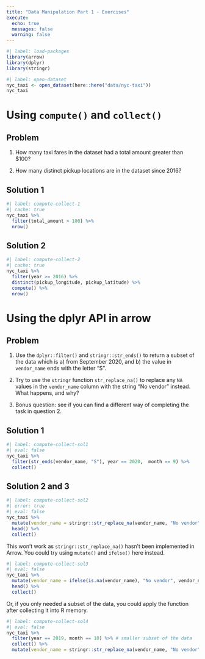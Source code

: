 ```yaml
---
title: "Data Manipulation Part 1 - Exercises"
execute:
  echo: true
  messages: false
  warning: false
---
```


```r
#| label: load-packages
library(arrow)
library(dplyr)
library(stringr)
```

```r
#| label: open-dataset
nyc_taxi <- open_dataset(here::here("data/nyc-taxi"))
nyc_taxi
```

::: {#exercise-compute-collect .callout-tip}
# Using `compute()` and `collect()`

::: panel-tabset
## Problem

1.  How many taxi fares in the dataset had a total amount greater than \$100?

2.  How many distinct pickup locations are in the dataset since 2016?

## Solution 1

```r
#| label: compute-collect-1
#| cache: true
nyc_taxi %>%
  filter(total_amount > 100) %>%
  nrow()
```

## Solution 2

```r
#| label: compute-collect-2
#| cache: true
nyc_taxi %>%
  filter(year >= 2016) %>%
  distinct(pickup_longitude, pickup_latitude) %>%
  compute() %>%
  nrow()
```
:::
:::

::: {#exercise-dplyr-api .callout-tip}
# Using the dplyr API in arrow

::: panel-tabset
## Problem

1.  Use the `dplyr::filter()` and `stringr::str_ends()` to return a subset of the data which is a) from September 2020, and b) the value in `vendor_name` ends with the letter "S".

2.  Try to use the `stringr` function `str_replace_na()` to replace any `NA` values in the `vendor_name` column with the string "No vendor" instead. What happens, and why?

3.  Bonus question: see if you can find a different way of completing the task in question 2.

## Solution 1

```r
#| label: compute-collect-sol1
#| eval: false
nyc_taxi %>%
  filter(str_ends(vendor_name, "S"), year == 2020,  month == 9) %>%
  collect()
```

## Solution 2 and 3

```r
#| label: compute-collect-sol2
#| error: true
#| eval: false
nyc_taxi %>%
  mutate(vendor_name = stringr::str_replace_na(vendor_name, "No vendor")) %>%
  head() %>%
  collect()
```

This won't work as `stringr::str_replace_na()` hasn't been implemented in Arrow. You could try using `mutate()` and `ifelse()` here instead.

```r
#| label: compute-collect-sol3
#| eval: false
nyc_taxi %>%
  mutate(vendor_name = ifelse(is.na(vendor_name), "No vendor", vendor_name)) %>%
  head() %>%
  collect()
```

Or, if you only needed a subset of the data, you could apply the function after collecting it into R memory.

```r
#| label: compute-collect-sol4
#| eval: false
nyc_taxi %>%
  filter(year == 2019, month == 10) %>% # smaller subset of the data
  collect() %>%
  mutate(vendor_name = stringr::str_replace_na(vendor_name, "No vendor"))
```
:::
:::
